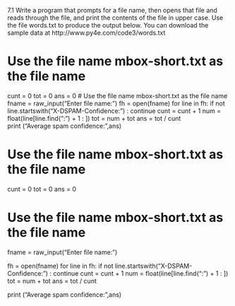 7.1 Write a program that prompts for a file name, then opens that file and reads through the file, and print the contents of the file in upper case. Use the file words.txt to produce the output below.
You can download the sample data at http://www.py4e.com/code3/words.txt

# Use the file name mbox-short.txt as the file name
cunt = 0
tot = 0
ans = 0
# Use the file name mbox-short.txt as the file name
fname = raw_input("Enter file name: ")
fh = open(fname)
for line in fh:
    if not line.startswith("X-DSPAM-Confidence:") : continue
    cunt = cunt + 1
    num = float(line[line.find(":") + 1 : ])
    tot = num + tot
ans = tot / cunt    
print ("Average spam confidence:",ans)

# Use the file name mbox-short.txt as the file name
cunt = 0
tot = 0
ans = 0

# Use the file name mbox-short.txt as the file name
fname = raw_input("Enter file name: ")

fh = open(fname)
for line in fh:
    if not line.startswith("X-DSPAM-Confidence:") : continue
    cunt = cunt + 1
    num = float(line[line.find(":") + 1 : ])
    tot = num + tot
ans = tot / cunt    

print ("Average spam confidence:",ans)
